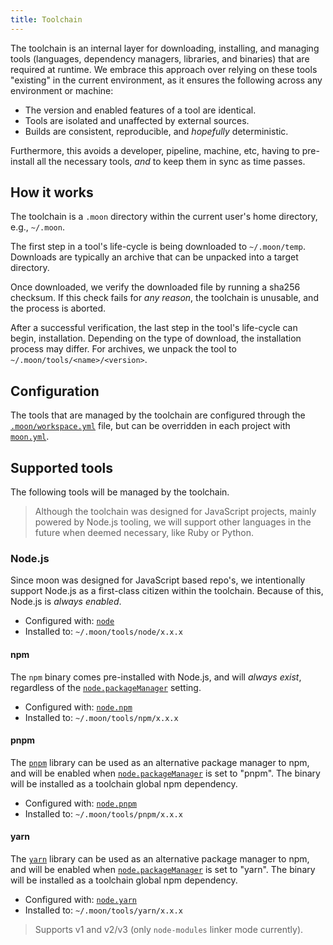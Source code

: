 ```yaml
---
title: Toolchain
---
```


The toolchain is an internal layer for downloading, installing, and managing tools (languages,
dependency managers, libraries, and binaries) that are required at runtime. We embrace this approach
over relying on these tools "existing" in the current environment, as it ensures the following
across any environment or machine:

- The version and enabled features of a tool are identical.
- Tools are isolated and unaffected by external sources.
- Builds are consistent, reproducible, and _hopefully_ deterministic.

Furthermore, this avoids a developer, pipeline, machine, etc, having to pre-install all the
necessary tools, _and_ to keep them in sync as time passes.

## How it works

The toolchain is a `.moon` directory within the current user's home directory, e.g., `~/.moon`.

The first step in a tool's life-cycle is being downloaded to `~/.moon/temp`. Downloads are typically
an archive that can be unpacked into a target directory.

Once downloaded, we verify the downloaded file by running a sha256 checksum. If this check fails for
_any reason_, the toolchain is unusable, and the process is aborted.

After a successful verification, the last step in the tool's life-cycle can begin, installation.
Depending on the type of download, the installation process may differ. For archives, we unpack the
tool to `~/.moon/tools/<name>/<version>`.

## Configuration

The tools that are managed by the toolchain are configured through the
[`.moon/workspace.yml`](../config/workspace) file, but can be overridden in each project with
[`moon.yml`](../config/project).

## Supported tools

The following tools will be managed by the toolchain.

> Although the toolchain was designed for JavaScript projects, mainly powered by Node.js tooling, we
> will support other languages in the future when deemed necessary, like Ruby or Python.

### Node.js

Since moon was designed for JavaScript based repo's, we intentionally support Node.js as a
first-class citizen within the toolchain. Because of this, Node.js is _always enabled_.

- Configured with: [`node`](../config/workspace#node)
- Installed to: `~/.moon/tools/node/x.x.x`

#### npm

The `npm` binary comes pre-installed with Node.js, and will _always exist_, regardless of the
[`node.packageManager`](../config/workspace#packagemanager) setting.

- Configured with: [`node.npm`](../config/workspace#npm-pnpm-yarn)
- Installed to: `~/.moon/tools/npm/x.x.x`

#### pnpm

The [`pnpm`](https://pnpm.io) library can be used as an alternative package manager to npm, and will
be enabled when [`node.packageManager`](../config/workspace#packagemanager) is set to "pnpm". The
binary will be installed as a toolchain global npm dependency.

- Configured with: [`node.pnpm`](../config/workspace#npm-pnpm-yarn)
- Installed to: `~/.moon/tools/pnpm/x.x.x`

#### yarn

The [`yarn`](https://yarnpkg.com) library can be used as an alternative package manager to npm, and
will be enabled when [`node.packageManager`](../config/workspace#packagemanager) is set to "yarn".
The binary will be installed as a toolchain global npm dependency.

- Configured with: [`node.yarn`](../config/workspace#npm-pnpm-yarn)
- Installed to: `~/.moon/tools/yarn/x.x.x`

> Supports v1 and v2/v3 (only `node-modules` linker mode currently).

